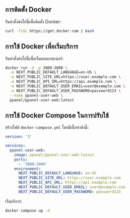 ## การติดตั้ง Docker

รันคำสั่งต่อไปนี้เพื่อติดตั้ง Docker:

```bash
curl -fsSL https://get.docker.com | bash
```

## การใช้ Docker เพื่อเริ่มบริการ

รันคำสั่งต่อไปนี้เพื่อเริ่มคอนเทนเนอร์:

```bash
docker run -d -p 3000:3000 \
  -e NEXT_PUBLIC_DEFAULT_LANGUAGE=en-US \
  -e NEXT_PUBLIC_SITE_URL=https://user.example.com \
  -e NEXT_PUBLIC_API_URL=https://api.example.com \
  -e NEXT_PUBLIC_DEFAULT_USER_EMAIL=user@example.com \
  -e NEXT_PUBLIC_DEFAULT_USER_PASSWORD=password123 \
  --name ppanel-user-web \
  ppanel/ppanel-user-web:latest
```

## การใช้ Docker Compose ในการปรับใช้

สร้างไฟล์ `docker-compose.yml` โดยมีเนื้อหาดังนี้:

```yaml
version: '3'

services:
  ppanel-user-web:
    image: ppanel/ppanel-user-web:latest
    ports:
      - '3000:3000'
    environment:
      NEXT_PUBLIC_DEFAULT_LANGUAGE: en-US
      NEXT_PUBLIC_SITE_URL: https://user.example.com
      NEXT_PUBLIC_API_URL: https://api.example.com
      NEXT_PUBLIC_DEFAULT_USER_EMAIL: user@example.com
      NEXT_PUBLIC_DEFAULT_USER_PASSWORD: password123
```

เริ่มบริการ:

```bash
docker compose up -d
```



<Giscus />
